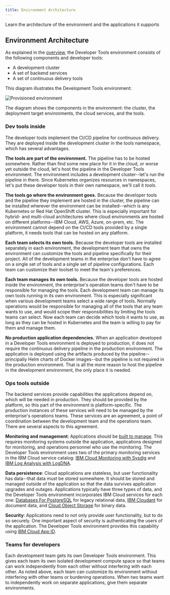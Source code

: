 ```yaml
---
title: Environment Architecture
---
```


<PageDescription>

Learn the architecture of the environment and the applications it supports

</PageDescription>

## Environment Architecture

As explained in the [overview](/overview), the Developer Tools environment consists of the following components and developer tools:
- A development cluster
- A set of backend services
- A set of continuous delivery tools

This diagram illustrates the Development Tools environment:

![Provisioned environment](../../images/catalyst-provisioned-environment.png)

The diagram shows the components in the environment: the cluster, the deployment target environments, the cloud services, and the tools.

### Dev tools inside

The developer tools implement the CI/CD pipeline for continuous delivery. They are deployed inside the development cluster in the tools namespace, which has several advantages.

**The tools are part of the environment.** The pipeline has to be hosted somewhere. Rather than find some new place for it in the cloud, or worse yet outside the cloud, let's host the pipeline in the Developer Tools environment. The environment includes a development cluster--let's run the pipeline in there. Since Kubernetes organizes resources in namespaces, let's put these developer tools in their own namespace, we'll call it *tools*.

**The tools go where the environment goes.** Because the developer tools and the pipeline they implement are hosted in the cluster, the pipeline can be installed wherever the environment can be installed--which is any Kubernetes or Red Hat OpenShift cluster. This is especially important for hybrid- and multi-cloud architectures where cloud environments are hosted on different platforms--IBM Cloud, AWS, Azure, on-prem, etc. The environment cannot depend on the CI/CD tools provided by a single platform, it needs tools that can be hosted on any platform.

**Each team selects its own tools.** Because the developer tools are installed separately in each environment, the development team that owns the environment can customize the tools and pipeline specifically for their project. All of the development teams in the enterprise don't have to agree on a single set of tools and a single set of pipeline configurations. Each team can customize their toolset to meet the team's preferences.

**Each team manages its own tools.** Because the developer tools are hosted inside the environment, the enterprise's operation teams don't have to be responsible for managing the tools. Each development team can manage its own tools running in its own environment. This is especially significant when various development teams select a wide range of tools. Normally operations would be responsible for managing all of the tools that any team wants to use, and would scope their responsibilities by limiting the tools teams can select. Now each team can decide which tools it wants to use, as long as they can be hosted in Kubernetes and the team is willing to pay for them and manage them.

**No production application dependencies.** When an application developed in a Developer Tools environment is deployed to production, it does not require the continuous delivery pipeline in the production environment. The application is deployed using the artifacts produced by the pipeline--principally Helm charts of Docker images--but the pipeline is not required in the production environment. That is all the more reason to host the pipeline in the development environment, the only place it is needed.

### Ops tools outside

The backend services provide capabilities the applications depend on, which will be needed in production. They should be provided by the platform, so this part of the environment is platform-specific. The production instances of these services will need to be managed by the enterprise's operations teams. These services are an agreement, a point of coordination between the development team and the operations team. There are several aspects to this agreement.

**Monitoring and management**: Applications should be [built to manage](https://www.ibm.com/garage/method/practices/code/build-to-manage). This requires monitoring systems outside the application, applications designed for monitoring, and operations personnel who use the monitoring. The Developer Tools environment uses two of the primary monitoring services in the IBM Cloud service catalog: [IBM Cloud Monitoring with Sysdig](https://cloud.ibm.com/docs/services/Monitoring-with-Sysdig) and [IBM Log Analysis with LogDNA](https://cloud.ibm.com/docs/services/Log-Analysis-with-LogDNA).

**Data persistence**: Cloud applications are stateless, but user functionality has data--that data must be stored somewhere. It should be stored and managed outside of the application so that the data survives application upgrades and outages. Applications typically have three types of data, and the Developer Tools environment incorporates IBM Cloud services for each one: [Databases For PostgreSQL](https://cloud.ibm.com/docs/services/databases-for-postgresql) for legacy relational data, [IBM Cloudant](https://cloud.ibm.com/docs/services/Cloudant) for document data, and [Cloud Object Storage](https://cloud.ibm.com/docs/services/cloud-object-storage) for binary data.

**Security**: Applications need to not only provide user functionality, but to do so securely. One important aspect of security is authenticating the users of the application. The Developer Tools environment provides this capability using [IBM Cloud App ID](https://cloud.ibm.com/docs/services/appid).

### Teams for developers

Each development team gets its own Developer Tools environment. This gives each team its own isolated development compute space so that teams can work independently from each other without interfering with each other. As noted above, each team can customize its environment without interfering with other teams or burdening operations. When two teams want to independently work on separate applications, give them separate environments.
